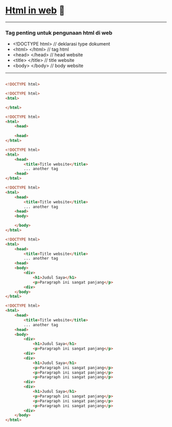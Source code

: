 
# <u><a>Html in web</a></u> 🍔

---

### Tag penting untuk pengunaan html di web

+ <a>&lt;!DOCTYPE html&gt;</a> // deklarasi type dokument
+ <a>&lt;html&gt; &lt;/html&gt;</a> // tag html
+ <a>&lt;head&gt; &lt;/head&gt;</a> // head website
+ <a>&lt;title&gt; &lt;/title&gt;</a> // title website
+ <a>&lt;body&gt; &lt;/body&gt;</a> // body website

---

<CodeSurferLayout>

```html title="Use html for web"
```


```html title="Use html for web" subtitle="deklarasi type dokument"
<!DOCTYPE html>
```


```html 1:4 title="Use html for web" subtitle="deklarasi type dokument"
<!DOCTYPE html>
<html>

</html>
```

```html 1:6 title="Use html for web" subtitle="tambahkan tag head"
<!DOCTYPE html>
<html>
    <head>
    
    <head>
</html>
```

```html 1:7 title="Use html for web" subtitle="tambahkan tag pada head"
<!DOCTYPE html>
<html>
    <head>
        <title>Title website</title>
        ... another tag
    <head>
</html>
```

```html 1:11 title="Use html for web" subtitle="tambahkan tag body"
<!DOCTYPE html>
<html>
    <head>
        <title>Title website</title>
        ... another tag
    <head>
    <body>

    </body>
</html>
```

```html 1:13 title="Use html for web" subtitle="masukan tag yang ingin di tampilkan pada body"
<!DOCTYPE html>
<html>
    <head>
        <title>Title website</title>
        ... another tag
    <head>
    <body>
        <div>
            <h1>Judul Saya</h1>
            <p>Paragraph ini sangat panjang</p>
        <div>
    </body>
</html>
```


```html 1:26 title="Use html for web" subtitle="Contoh pengunaan html pada web"
<!DOCTYPE html>
<html>
    <head>
        <title>Title website</title>
        ... another tag
    <head>
    <body>
        <div>
            <h1>Judul Saya</h1>
            <p>Paragraph ini sangat panjang</p>
        <div>
        <div>
            <h1>Judul Saya</h1>
            <p>Paragraph ini sangat panjang</p>
            <p>Paragraph ini sangat panjang</p>
            <p>Paragraph ini sangat panjang</p>
        <div>
        <div>
            <h1>Judul Saya</h1>
            <p>Paragraph ini sangat panjang</p>
            <p>Paragraph ini sangat panjang</p>
            <p>Paragraph ini sangat panjang</p>
        <div>    
    </body>
</html>
```

</CodeSurferLayout>